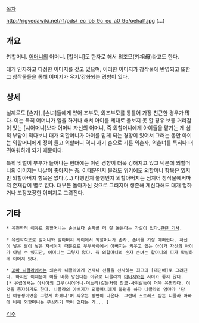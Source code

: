 [[목차]]

http://rigvedawiki.net/r1/pds/_ec_b5_9c_ec_a0_95/oehal1.jpg
(...)

== 개요 ==
外할머니. [[어머니]]의 어머니. [할머니]도 한자로 해서 외조모(外祖母)라고도 한다.

대개 인자하고 다정한 이미지를 갖고 있으며, 이러한 이미지가 창작물에 반영되고 또한 그 창작물들을 통해 이미지가 유지/강화되는 경향이 있다.

== 상세 ==
실제로도 [손자], [손녀]들에게 있어 조부모, 외조부모를 통틀어 가장 친근한 경우가 많다. 이는 특히 어머니가 일을 하거나 해서 아이를 제대로 돌보지 못 할 경우 보통 거리감이 있는 [시어머니]보다 어머니 자신의 어머니, 즉 외할머니에게 아이들을 맡기는 게 심적 부담이 적다보니 대개 외할머니가 아이를 맡게 되는 경향이 있어서 그러는 동안 아이는 외할머니에게 정이 들고 외할머니 역시 자기 손으로 기른 외손자, 외손녀를 특히나 더 귀여워하게 되기 때문이다.

특히 맞벌이 부부가 늘어나는 현대에는 이런 경향이 더욱 강해지고 있고 덕분에 외할머니의 이미지는 나날이 좋아지는 중. 이때문인지 몰라도 위키에도 외할머니 항목은 있지만 외할아버지 항목은 없다.(…) 다행인지 불행인지 외할아버지는 심지어 창작물에서마저 존재감이 별로 없다. 대부분 돌아가신 것으로 그려지며 생존해 계신다해도 대개 엄하거나 꼬장꼬장한 이미지로 그려진다. 

== 기타 ==
 * 유전학적 이유로 외할머니는 손녀보다 손자를 더 잘 돌본다는 가설이 있다.[http://news.chosun.com/site/data/html_dir/2009/11/02/2009110201554.html 관련 기사].

 * 유전학적으로 할머니와 할아버지 사이에서 외할머니가 손자, 손녀를 가장 예뻐한다. 자신이 낳은 딸이 낳은 자식이기 때문으로 부부사이에서 아버지는 키우고 있는 아이가 자신의 아이가 아닐 수 있지만, 어머니는 그렇지 않다. 즉 외할머니의 손자 손녀는 할머니의 피가 확실하게 이어져 있다.

 * [[꼬마 니콜라]]에서는 외손자 니콜라에게 언제나 선물을 선사하는 최고의 [대인배]로 그려진다. 하지만 이때문에 아들 버릇 망친다는 이유로 니콜라의 [[아버지]]와는 사이가 좋지 않다.[* 유럽에서는 아시아의 고부(시어머니-며느리)갈등처럼 장모-사위갈등이 더욱 유명하다. 이것을 풍자하기도 한다. 니콜라의 아버지가 외할머니에게 불평을 하자 니콜라의 엄마가 '당신 여동생이었음 그렇게 하겠냐'며 싸우는 장면이 나온다. 그런데 스트레스 받는 니콜라 아빠에 비해 외할머니는 무심하기 짝이 없다는 게... ]


[[각주]]
